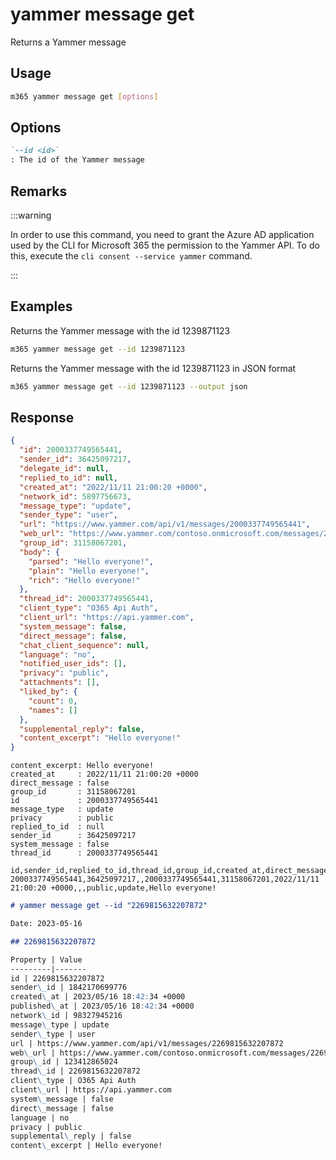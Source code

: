 
# yammer message get

Returns a Yammer message

## Usage

```sh
m365 yammer message get [options]
```

## Options

```md definition-list
`--id <id>`
: The id of the Yammer message
```

<Global />

## Remarks

:::warning

In order to use this command, you need to grant the Azure AD application used by the CLI for Microsoft 365 the permission to the Yammer API. To do this, execute the `cli consent --service yammer` command.

:::

## Examples

Returns the Yammer message with the id 1239871123

```sh
m365 yammer message get --id 1239871123
```

Returns the Yammer message with the id 1239871123 in JSON format

```sh
m365 yammer message get --id 1239871123 --output json
```

## Response

<Tabs>
  <TabItem value="JSON">

  ```json
  {
    "id": 2000337749565441,
    "sender_id": 36425097217,
    "delegate_id": null,
    "replied_to_id": null,
    "created_at": "2022/11/11 21:00:20 +0000",
    "network_id": 5897756673,
    "message_type": "update",
    "sender_type": "user",
    "url": "https://www.yammer.com/api/v1/messages/2000337749565441",
    "web_url": "https://www.yammer.com/contoso.onmicrosoft.com/messages/2000337749565441",
    "group_id": 31158067201,
    "body": {
      "parsed": "Hello everyone!",
      "plain": "Hello everyone!",
      "rich": "Hello everyone!"
    },
    "thread_id": 2000337749565441,
    "client_type": "O365 Api Auth",
    "client_url": "https://api.yammer.com",
    "system_message": false,
    "direct_message": false,
    "chat_client_sequence": null,
    "language": "no",
    "notified_user_ids": [],
    "privacy": "public",
    "attachments": [],
    "liked_by": {
      "count": 0,
      "names": []
    },
    "supplemental_reply": false,
    "content_excerpt": "Hello everyone!"
  }
  ```

  </TabItem>
  <TabItem value="Text">

  ```text
  content_excerpt: Hello everyone!
  created_at     : 2022/11/11 21:00:20 +0000
  direct_message : false
  group_id       : 31158067201
  id             : 2000337749565441
  message_type   : update
  privacy        : public
  replied_to_id  : null
  sender_id      : 36425097217
  system_message : false
  thread_id      : 2000337749565441
  ```

  </TabItem>
  <TabItem value="CSV">

  ```csv
  id,sender_id,replied_to_id,thread_id,group_id,created_at,direct_message,system_message,privacy,message_type,content_excerpt
  2000337749565441,36425097217,,2000337749565441,31158067201,2022/11/11 21:00:20 +0000,,,public,update,Hello everyone!
  ```

  </TabItem>
  <TabItem value="Markdown">

  ```md
  # yammer message get --id "2269815632207872"

  Date: 2023-05-16

  ## 2269815632207872

  Property | Value
  ---------|-------
  id | 2269815632207872
  sender\_id | 1842170699776
  created\_at | 2023/05/16 18:42:34 +0000
  published\_at | 2023/05/16 18:42:34 +0000
  network\_id | 98327945216
  message\_type | update
  sender\_type | user
  url | https://www.yammer.com/api/v1/messages/2269815632207872
  web\_url | https://www.yammer.com/contoso.onmicrosoft.com/messages/2269815632207872
  group\_id | 123412865024
  thread\_id | 2269815632207872
  client\_type | O365 Api Auth
  client\_url | https://api.yammer.com
  system\_message | false
  direct\_message | false
  language | no
  privacy | public
  supplemental\_reply | false
  content\_excerpt | Hello everyone!
  ```

  </TabItem>
</Tabs>

